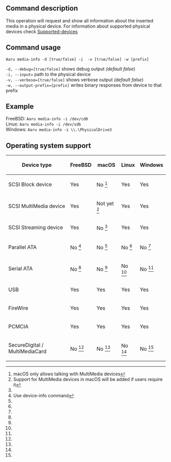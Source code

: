 ==Command description==
This operation will request and show all information about the inserted media in a physical device. For information about supported physical devices check [[the list of supported physical devices|Supported-devices]]

==Command usage==
<code>Aaru media-info -d [true/false] -i <device> -v [true/false] -w [prefix]</code>

<code>-d, --debug=[true/false]</code> shows debug output ''(default false'')<br />
<code>-i, --input=<device></code> path to the physical device<br />
<code>-v, --verbose=[true/false]</code> shows verbose output ''(default false'')<br />
<code>-w, --output-prefix=[prefix]</code> writes binary responses from device to that prefix  

==Example==
FreeBSD: <code>Aaru media-info -i /dev/cd0</code><br />
Linux: <code>Aaru media-info -i /dev/sdb</code><br />
Windows: <code>Aaru media-info -i \\.\PhysicalDrive3</code><br />

==Operating system support==
{|
! Device type
! FreeBSD
! macOS
! Linux
! Windows
|-
| SCSI Block device
| Yes
| No <ref name="macOS permissions">macOS only allows talking with MultiMedia devices</ref>
| Yes
| Yes
|-
| SCSI MultiMedia device
| Yes
| Not yet <ref name="macOS users">Support for MultiMedia devices in macOS will be added if users require it</ref>
| Yes
| Yes
|-
| SCSI Streaming device
| Yes
| No <ref name="macOS permissions"/>
| Yes
| Yes
|-
| Parallel ATA
| No <ref name="atamedia">Use device-info command</ref>
| No <ref name="atamedia"/>
| No <ref name="atamedia"/>
| No <ref name="atamedia"/>
|-
| Serial ATA
| No <ref name="atamedia"/>
| No <ref name="atamedia"/>
| No <ref name="atamedia"/>
| No <ref name="atamedia"/>
|-
| USB
| Yes
| Yes
| Yes
| Yes
|-
| FireWire
| Yes
| Yes
| Yes
| Yes
|-
| PCMCIA
| Yes
| Yes
| Yes
| Yes
|-
| SecureDigital / MultiMediaCard
| No <ref name="atamedia"/>
| No <ref name="atamedia"/>
| No <ref name="atamedia"/>
| No <ref name="atamedia"/>
|}

<references/>
